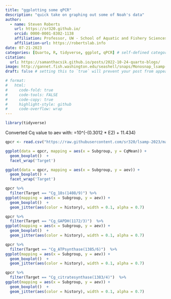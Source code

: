 ```yaml
---
title: "ggplotting some qPCR"
description: "quick take on graphing out some of Noah's data"
author:
  - name: Steven Roberts
    url: https://sr320.github.io/
    orcid: 0000-0001-8302-1138
    affiliation: Professor, UW - School of Aquatic and Fishery Sciences
    affiliation-url: https://robertslab.info
date: 07-21-2023
categories: [Quarto, R, tidyverse, ggplot, qPCR] # self-defined categories
citation: 
  url: https://samanthacsik.github.io/posts/2022-10-24-quarto-blogs/ 
image: http://gannet.fish.washington.edu/seashell/snaps/Monosnap_lsamp-2023_-_main_-_RStudio_2023-07-21_13-31-47.png
draft: false # setting this to `true` will prevent your post from appearing on your listing page until you're ready!

# format:
#   html:
#     code-fold: true
#     code-tools: FALSE
#     code-copy: true
#     highlight-style: github
#     code-overflow: wrap
---
```





```r
library(tidyverse)
```

Converted Cq value to aev with: =10^(-(0.3012 * E2) + 11.434)



```r
qpcr <- read.csv("https://raw.githubusercontent.com/sr320/lsamp-2023/main/data/SR-qpcr-data-1.csv", header = TRUE) 
```



```r

ggplot(data = qpcr, mapping = aes(x = Subgroup, y = CqMean)) + 
  geom_boxplot()  +
  facet_wrap('Target')

```


```r

ggplot(data = qpcr, mapping = aes(x = Subgroup, y = aev)) + 
  geom_boxplot() +
  facet_wrap('Target')

```


```r
qpcr %>%
  filter(Target == "Cg_18s(1408/9)") %>%
ggplot(mapping = aes(x = Subgroup, y = aev)) + 
  geom_boxplot()  +
  geom_jitter(aes(color = history), width = 0.1, alpha = 0.7)


```
```r
qpcr %>%
  filter(Target == "Cg_GAPDH(1172/3)")  %>%
ggplot(mapping = aes(x = Subgroup, y = aev)) + 
  geom_boxplot()  +
  geom_jitter(aes(color = history), width = 0.1, alpha = 0.7)

```



```r
qpcr %>%
  filter(Target == "Cg_ATPsynthase(1385/6)")  %>%
ggplot(mapping = aes(x = Subgroup, y = aev)) + 
  geom_boxplot()  +
  geom_jitter(aes(color = history), width = 0.1, alpha = 0.7)

```


```r
qpcr %>%
  filter(Target == "Cg_citratesynthase(1383/4)")  %>%
ggplot(mapping = aes(x = Subgroup, y = aev)) + 
  geom_boxplot()  +
  geom_jitter(aes(color = history), width = 0.1, alpha = 0.7)

```

